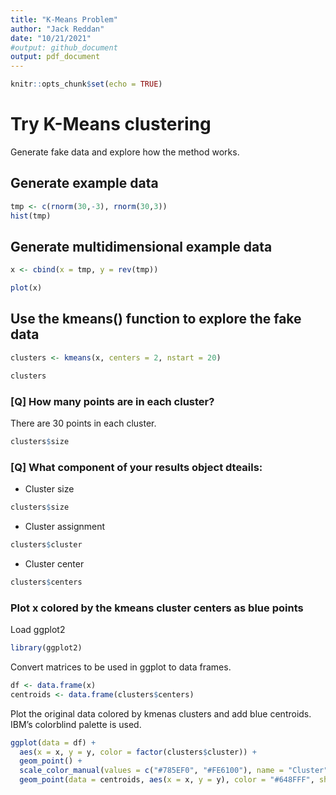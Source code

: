 ```yaml
---
title: "K-Means Problem"
author: "Jack Reddan"
date: "10/21/2021"
#output: github_document
output: pdf_document
---
```


```r
knitr::opts_chunk$set(echo = TRUE)
```

# Try K-Means clustering

Generate fake data and explore how the method works.

## Generate example data
```r
tmp <- c(rnorm(30,-3), rnorm(30,3))
hist(tmp)
```

## Generate multidimensional example data
```r
x <- cbind(x = tmp, y = rev(tmp))

plot(x)
```

## Use the kmeans() function to explore the fake data
```r
clusters <- kmeans(x, centers = 2, nstart = 20)

clusters
```

### [Q] How many points are in each cluster?
There are 30 points in each cluster.
```r
clusters$size
```

### [Q] What component of your results object dteails:
- Cluster size
```r
clusters$size
```

- Cluster assignment
```r
clusters$cluster
```

- Cluster center
```r
clusters$centers
```

### Plot x colored by the kmeans cluster centers as blue points

Load ggplot2
```r
library(ggplot2)
```

Convert matrices to be used in ggplot to data frames.
```r
df <- data.frame(x)
centroids <- data.frame(clusters$centers)
```

Plot the original data colored by kmenas clusters and add blue centroids. 
IBM's colorblind palette is used.
```r
ggplot(data = df) +
  aes(x = x, y = y, color = factor(clusters$cluster)) +
  geom_point() +
  scale_color_manual(values = c("#785EF0", "#FE6100"), name = "Cluster") +
  geom_point(data = centroids, aes(x = x, y = y), color = "#648FFF", shape = 8)
```
